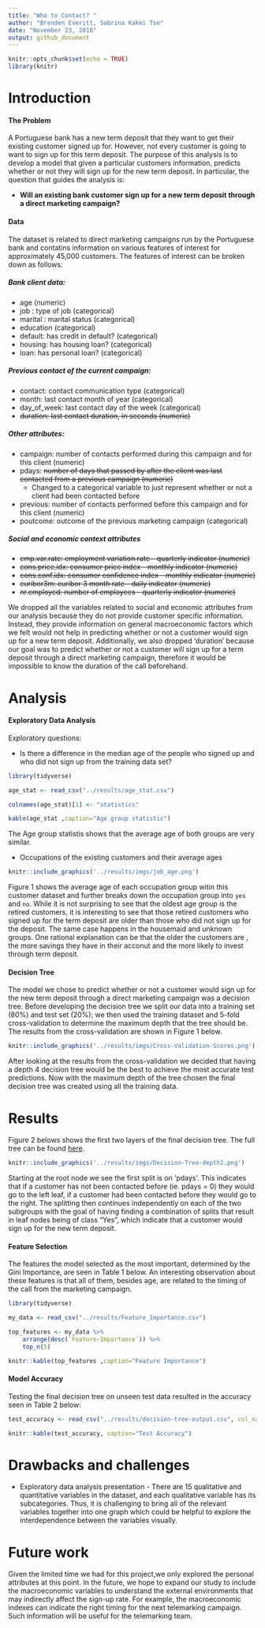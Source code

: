 ```yaml
---
title: "Who to Contact? "
author: "Brenden Everitt, Sabrina Kakei Tse"
date: "November 23, 2018"
output: github_document
---
```


```r
knitr::opts_chunk$set(echo = TRUE)
library(knitr)
```

# Introduction

#### The Problem

A Portuguese bank has a new term deposit that they want to get their existing customer signed up for. However, not every customer is going to want to sign up for this term deposit. The purpose of this analysis is to develop a model that given a particular customers information, predicts whether or not they will sign up for the new term deposit. In particular, the question that guides the analysis is:

 - **Will an existing bank customer sign up for a new term deposit through a direct marketing campaign?**

#### Data 
The dataset is related to direct marketing campaigns run by the Portuguese bank and contatins information on various features of interest for approximately 45,000 customers. The features of interest can be broken down as follows:  

##### Bank client data:  
 - age (numeric)
 - job : type of job (categorical)
 - marital : marital status (categorical)
 - education (categorical)
 - default: has credit in default? (categorical)
 - housing: has housing loan? (categorical)
 - loan: has personal loan? (categorical)  

##### Previous contact of the current campaign:  
 - contact: contact communication type (categorical) 
 - month: last contact month of year (categorical)
 - day_of_week: last contact day of the week (categorical)
 - ~~duration: last contact duration, in seconds (numeric)~~
  
##### Other attributes:  
 - campaign: number of contacts performed during this campaign and for this client (numeric)
 - pdays: ~~number of days that passed by after the client was last contacted from a previous campaign (numeric)~~
    - Changed to a categorical variable to just represent whether or not a client had been contacted before
 - previous: number of contacts performed before this campaign and for this client (numeric)
 - poutcome: outcome of the previous marketing campaign (categorical)  

##### Social and economic context attributes
  - ~~emp.var.rate: employment variation rate - quarterly indicator (numeric)~~
  - ~~cons.price.idx: consumer price index - monthly indicator (numeric)~~ 
  - ~~cons.conf.idx: consumer confidence index - monthly indicator (numeric)~~ 
  - ~~euribor3m: euribor 3 month rate - daily indicator (numeric)~~
  - ~~nr.employed: number of employees - quarterly indicator (numeric)~~

We dropped all the variables related to social and economic attributes from our analysis because they do not provide customer specific information. Instead, they provide information on general macroeconomic factors which we felt would not help in predicting whether or not a customer would sign up for a new term deposit. Additionally, we also dropped 'duration' because our goal was to predict whether or not a customer will sign up for a term deposit through a direct marketing campaign, therefore it would be impossible to know the duration of the call beforehand. 

# Analysis 

#### Exploratory Data Analysis

Exploratory questions:

- Is there a difference in the median age of the people who signed up and who did not sign up from the training data set?

```r
library(tidyverse)

age_stat <- read_csv("../results/age_stat.csv")

colnames(age_stat)[1] <- "statistics"

kable(age_stat ,caption="Age group statistic")

```

The Age group statistis shows that the average age of both groups are very similar.

- Occupations of the existing customers and their average ages

```r
knitr::include_graphics('../results/imgs/job_age.png')
```

Figure 1 shows the average age of each occupation group witin this customer dataset and further breaks down the occupation group into `yes` and `no`. While it is not surprising to see that the oldest age group is the retired customers, it is interesting to see that those retired customers who signed up for the term deposit are older than those who did not sign up for the deposit. The same case happens in the housemaid and unknown groups. One rational explanation can be that the older the customers are , the more savings they have in their acconut and the more likely to invest through term deposit.



#### Decision Tree  

The model we chose to predict whether or not a customer would sign up for the new term deposit through a direct marketing campaign was a decision tree. Before developing the decision tree we split our data into a training set (80%) and test set (20%); we then used the training dataset and 5-fold cross-validation to determine the maximum depth that the tree should be. The results from the cross-validation are shown in Figure 1 below.  

```r
knitr::include_graphics('../results/imgs/Cross-Validation-Scores.png')
```

After looking at the results from the cross-validation we decided that having a depth 4 decision tree would be the best to achieve the most accurate test predictions. Now with the maximum depth of the tree chosen the final decision tree was created using all the training data. 

# Results  

Figure 2 belows shows the first two layers of the final decision tree. The full tree can be found [here](https://github.com/sabrinatkk/DSCI-522_Bank-Marketing/blob/master/results/imgs/Decision-Tree-full.pdf).  

```r
knitr::include_graphics('../results/imgs/Decision-Tree-depth2.png')
``` 

Starting at the root node we see the first split is on 'pdays'. This indicates that if a customer has not been contacted before (ie. pdays = 0) they would go to the left leaf, if a customer had been contacted before they would go to the right. The splitting then continues independently on each of the two subgroups with the goal of having finding a combination of splits that result in leaf nodes being of class "Yes", which indicate that a customer would sign up for the new term deposit.  

#### Feature Selection  
The features the model selected as the most important, determined by the Gini Importance, are seen in Table 1 below. An interesting observation about these features is that all of them, besides age, are related to the timing of the call from the marketing campaign.


```r
library(tidyverse)

my_data <- read_csv("../results/Feature_Importance.csv")

top_features <- my_data %>%
    arrange(desc(`Feature-Importance`)) %>%
    top_n(5)

knitr::kable(top_features ,caption="Feature Importance")

```

#### Model Accuracy  

Testing the final decision tree on unseen test data resulted in the accuracy seen in Table 2 below:  
```r
test_accuracy <- read_csv("../results/decision-tree-output.csv", col_names = TRUE)

knitr::kable(test_accuracy, caption="Test Accuracy")
```

# Drawbacks and challenges

- Exploratory data analysis presentation -
There are 15 qualitative and quantitative variables in the dataset, and each qualitative variable has its subcategories. Thus, it is challenging to bring all of the relevant variables together into one graph which could be helpful to explore the interdependence between the variables visually.


# Future work

Given the limited time we had for this project,we only explored the personal attributes at this point. In the future, we hope to expand our study to include the macroeconomic variables to understand the external environments that may indirectly affect the sign-up rate. For example, the macroeconomic indexes can indicate the right timing for the next telemarking campaign. Such information will be useful for the telemarking team.
